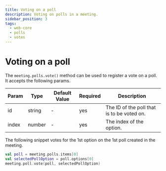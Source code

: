 ```yaml
---
title: Voting on a poll
description: Voting on polls in a meeting.
sidebar_position: 3
tags:
  - web-core
  - polls
  - votes
---
```


# Voting on a poll

The `meeting.polls.vote()` method can be used to register a vote on a poll. It
accepts the following params.

| Param | Type   | Default Value | Required | Description                                |
| ----- | ------ | ------------- | -------- | ------------------------------------------ |
| id    | string | -             | yes      | The ID of the poll that is to be voted on. |
| index | number | -             | yes      | The index of the option.                   |

The following snippet votes for the 1st option on the 1st poll created in the
meeting.

```kotlin
val poll = meeting.polls.items[0]
val selectedPollOption = poll.options[0]
meeting.poll.vote(poll, selectedPollOption)
```

<head>
  <title>Android Core Voting on a poll</title>
</head>
